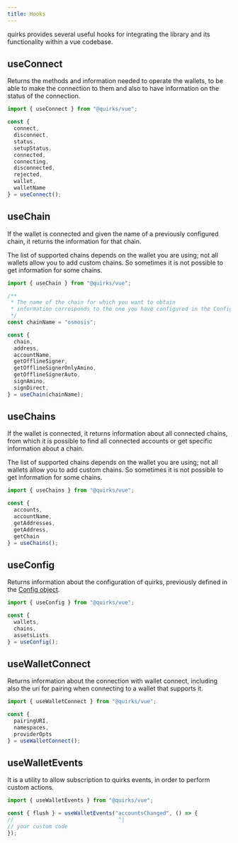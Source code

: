 ```yaml
---
title: Hooks
---
```


quirks provides several useful hooks for integrating the library and its functionality within a vue codebase.

## useConnect

Returns the methods and information needed to operate the wallets, to be able to make the connection to them and also to have information on the status of the connection.

```ts twoslash
import { useConnect } from "@quirks/vue";

const {
  connect,
  disconnect,
  status,
  setupStatus,
  connected,
  connecting,
  disconnected,
  rejected,
  wallet,
  walletName
} = useConnect();
```

## useChain

If the wallet is connected and given the name of a previously configured chain, it returns the information for that chain.

<Callout title="Note">
  The list of supported chains depends on the wallet you are using; not all
  wallets allow you to add custom chains. So sometimes it is not possible to get
  information for some chains.
</Callout>

```ts twoslash
import { useChain } from "@quirks/vue";

/**
 * The name of the chain for which you want to obtain
 * information corresponds to the one you have configured in the Config object.
 */
const chainName = "osmosis";

const {
  chain,
  address,
  accountName,
  getOfflineSigner,
  getOfflineSignerOnlyAmino,
  getOfflineSignerAuto,
  signAmino,
  signDirect,
} = useChain(chainName);
```

## useChains

If the wallet is connected, it returns information about all connected chains, from which it is possible to find all connected accounts or get specific information about a chain.

<Callout title="Note">
  The list of supported chains depends on the wallet you are using; not all
  wallets allow you to add custom chains. So sometimes it is not possible to get
  information for some chains.
</Callout>

```ts twoslash
import { useChains } from "@quirks/vue";

const {
  accounts,
  accountName,
  getAddresses,
  getAddress,
  getChain
} = useChains();
```

## useConfig

Returns information about the configuration of quirks, previously defined in the [Config object](/docs/config).

```ts twoslash
import { useConfig } from "@quirks/vue";

const {
  wallets,
  chains,
  assetsLists
} = useConfig();
```

## useWalletConnect

Returns information about the connection with wallet connect, including also the uri for pairing when connecting to a wallet that supports it.

```ts twoslash
import { useWalletConnect } from "@quirks/vue";

const {
  pairingURI,
  namespaces,
  providerOpts
} = useWalletConnect();
```

## useWalletEvents

It is a utility to allow subscription to quirks events, in order to perform custom actions.

```ts twoslash
import { useWalletEvents } from "@quirks/vue";

const { flush } = useWalletEvents("accountsChanged", () => {
//                                 ^|
// your custom code
});
```
